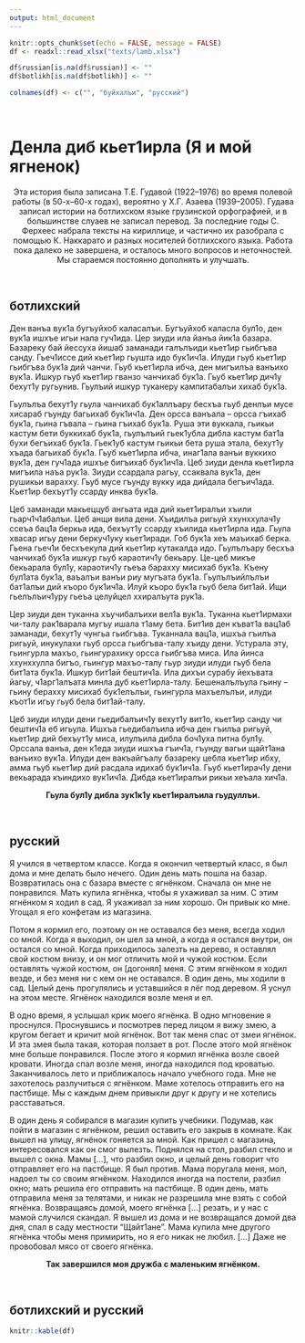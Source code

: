 ```yaml
---
output: html_document
---
```


```r
knitr::opts_chunk$set(echo = FALSE, message = FALSE)
df <- readxl::read_xlsx("texts/lamb.xlsx")

df$russian[is.na(df$russian)] <- ""
df$botlikh[is.na(df$botlikh)] <- ""

colnames(df) <- c("", "буйхалъи", "русский")

```

<br>

# Денла диб кьет1ирла (Я и мой ягненок) {.tabset}

<div style="max-width:650px;text-align:center">
Эта история была записана Т.Е. Гудавой (1922--1976) во время полевой работы (в 50-х--60-х годах), вероятно у Х.Г. Азаева (1939--2005). Гудава записал истории на ботлихском языке грузинской орфографией, и в большинстве слуаев не записал перевод. За последние годы С. Ферхеес набрала тексты на кириллице, и частично их разобрала с помощью К. Наккарато и разных носителей ботлихского языка. Работа пока далеко не завершена, и осталось много вопросов и неточностей. Мы стараемся постоянно дополнять и улучшать.
</div>

<br>

## ботлихский

<div style="max-width:650px">
Ден ванъа вук1а бугъуйхоб каласалъи.
Бугъуйхоб каласла бул1о, ден вук1а ишхъе игьи нала гуч1ида.
Цер зиуди ила йанъа йик1а базара.
Базареку бай йессуха йишаб заманади галълъиди кьет1ир гьибгъва санду.
Гьеч1иссе дий кьет1ир гьушта идо бук1ич1а.
Илуди гьуб кьет1ир гьибгъва бук1а дий чанчи.
Гьуб кьет1ирла ибча, ден мигъилъа ванъихо вук1а.
Ишкур гьуб кьет1ир гванзо чанчихаб бук1а.
Гьуб кьет1ир дич1у бехут1у ругьунив.
Гьулъий ишкур туканеру кампитабалъи хихаб бук1а.
<br>

Гьулълъа бехут1у гьула чанчихаб бук1аллъару бесхъа гьуб денлъи мусе хисараб гъунду багьихаб бук1ич1а.
Ден орсса ванъала – орсса гъихаб бук1а, гьина гъвала – гьина гъихаб бук1а.
Руша эти вуккала, гьикьи кастум бети буккихаб бук1а, гьулълъий гьек1убла дибла кастум бат1а бухи бегъихаб бук1а.
Гьек1уб кастум гьикьи бета руша этала, бехут1у хъада багьихаб бук1а.
Гьуб кьет1ирла ибча, инаг1ала ванъи вуккихо вук1а, ден гуч1ада ишхъе бигъихаб бук1ич1а. 
Цеб зиуди денла кьет1ирла мигъила наъа рук1а.
Зиуди ссардала рагьу, ссаквала вук1а, ден рушикьи варахху.
Гьуб мусе гъунду вукку ида дийдала бегъич1ада.
Кьет1ир бехъут1у ссарду инква бук1а.
<br>

Цеб заманади макьеццуб ангьата ида дий кьет1иралъи хъили гьарч1ч1абалъи.
Цеб анщи вила дени.
Хъидилъа ригьуй ххунххулач1у ссеъа бац1а беркьа ида, бехъут1у ссарду хъилида кьет1ирла ида.
Гьула хвасар игьу дени беркуч1уку кьет1иради.
Гоб бук1а хеъ маъихаб берка.
Гьена гьеч1и бесхъекула дий кьет1ир кутакалда идо.
Гьулълъару бесхъа чанчихаб бук1а ишкур гьуб караотич1у бекьару.
Це-цеб микъе бекьарала бул1у, караотич1у гьеъа барахху мисихаб бук1а.
Къену бул1ата бук1а, ваъалъи ванъи риу мугъата бук1а.
Гьулълъийлълъи бат1алъи дий къоро бук1ич1а.
Илуй къоро бук1а гьуб бела бит1ай.
Ищи гьелълъич1уру гьеъа целуйцел ххиралъута рук1а.
<br>

Цер зиуди ден туканна хъучибалъихи вел1а вук1а.
Туканна кьет1ирмахи чи-талу рак1варала мугъу ишала т1аму бета.
Бит1ив ден къват1а вац1аб заманади, бехут1у чунгьа гьибгъва.
Туканнала вац1а, ишхъа гъилъа ригьуй, инукулахи гьуб орсса гьибгъва-талу хъиду дени.
Устурала эту, гьингурла махъо, гьингурахику орсса гьибгъва миса.
Ила йинса ххунххулла бигъо, гьингур махъо-талу гьур зиуди илуди гьуб бела бит1ата бук1а.
Ишкур бит1ай бештич1а.
Ила дихъи сурабу йехъвата йагьу, ч1арг1алъата минла дуб кьет1ирла-талу.
Бешеналълъула гьину – гьину берахху мисихаб бук1елълъи, гьингурла махъелълъи, илуди къот1и игьу гьуб бела бит1ай-талу.
<br>

Цеб зиуди илуди дени гьедибалъич1у вехут1у вит1о, кьет1ир санду чи бештич1а еб игьула.
Ишхъа гьедибалъила ибча ден гъилъа ригьуй, кьет1ир дий бехъут1у миса, илулъила дибла боч1уха питна бул1у.
Орссала ванъа, ден к1еда зиуди ишхъа гъич1а, гъунду вагьи щайт1ана ванъихо вук1а.
Илуди ден вакъайгъалу базареку цебла кьет1ир ибху, амма гьуб кьет1ир дий расдала идихаб бук1ич1а.
Гьуб кьет1ирач1у дени векьарада къиндихо вук1ич1а.
Дибда кьет1иралъи рикьи хеъала хич1а.
<br>

<div style="text-align:center"> **Гьула бул1у дибла зук1к1у кьет1иралъила гьудуллъи.** </div>

</div>

<br>


## русский

<div style="max-width:650px">

Я учился в четвертом классе.
Когда я окончил четвертый класс, я был дома и мне делать было нечего.
Один день мать пошла на базар.
Возвратилась она с базара вместе с ягнёнком.
Сначала он мне не понравился.
Мать купила ягнёнка, чтобы я ухаживал за ним.
С этим ягнёнком я ходил в сад.
Я укаживал за ним хорошо.
Он привык ко мне.
Угощал я его конфетам из магазина.
<br>

Потом я кормил его, поэтому он не оставался без меня, всегда ходил со мной. 
Когда я выходил, он шел за мной, а когда я остался внутри, он остался со мной.
Когда приходилось залезть на дерево, я оставлял свой костюм внизу, и он мог отличить мой и чужой костюм.
Если оставлять чужой костюм, он [догонял] меня.
С этим ягнёнком я ходил везде, и без меня ни с кем он не оставался.
В один день, мы ходили в сад.
Целый день прогулялись и уставшийся я лёг под деревом.
Я уснул на этом месте.
Ягнёнок находился возле меня и ел.
<br>

В одно время, я услышал крик моего ягнёнка.
В одно мгновение я проснулся.
Проснувшись и посмотрев перед лицом я вижу змею, а кругом бегает и кричит мой ягнёнок.
Вот так меня спас от змеи ягнёнок.
И эта змея была такая, которая ползает в рот.
После этого мой ягнёнок мне больше понравился.
После этого я кормил ягнёнка возле своей кровати.
Иногда спал возле меня, иногда находился под кроватью.
Заканчивалось лето и приближалось начало учебного года.
Мне не захотелось разлучиться с ягнёнком.
Маме хотелось отправить его на пастбище.
Мы с каждым днем привыкли друг к другу и не хотелись расставаться.
<br>

В один день я собирался в магазин купить учебники.
Подумав, как пойти в магазин с ягнёнком, решил оставить его закрыв в комнате.
Как вышел на улицу, ягнёнок гоняется за мной.
Как пришел с магазина, интересовался как он смог вылезть.
Поднялся на стол, разбил стекло и вышел с окна. 
Мамы [...], что разбил окно, и целый день говорит что отправляет его на пастбище.
Я был против. 
Мама поругала меня, мол, надоел ты со своим ягнёнком.
Находился иногда на постели, разбил окно; мать решила его отправить на пастбище.
В один день, мать отправила меня за телятами, и никак не разрешила мне взять с собой ягнёнка.
Возвращаясь домой, моего ягнёнка […] резать, и у нас с мамой случился скандал.
Я вышел из дома и не возвращался домой два дня, спал в саду местности "Щайт1ане".
Мама купила мне другого ягнёнка чтобы меня примирить, но я его никак не любил.
[…]
Даже не провобовал мясо от своего ягнёнка.
<br>

<div style="text-align:center"> **Так завершился моя дружба с маленьким ягнёнком.** </div>

</div>

<br> 


## ботлихский и русский

```r
knitr::kable(df)
```

<br>

